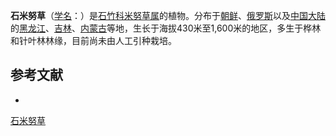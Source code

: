 {{Speciesbox
| name = 石米努草
| status = 
| status_system = 
| image =
| genus = Minuartia
| species = laricina
| authority = (L.) Mattf.
}}

'''石米努草'''（[[学名|学名]]：{{lang|la|''Minuartia laricina''}}）是[[石竹科|石竹科]][[米努草属|米努草属]]的植物。分布于[[朝鲜|朝鲜]]、[[俄罗斯|俄罗斯]]以及[[中国大陆|中国大陆]]的[[黑龙江|黑龙江]]、[[吉林|吉林]]、[[内蒙古|内蒙古]]等地，生长于海拔430米至1,600米的地区，多生于桦林和针叶林林缘，目前尚未由人工引种栽培。

== 参考文献 ==
<div class="references-small">
* {{cite web| url =http://www.bioinfo.cn/db05/KmzwSpecies.php?action=view&id=2086| title =石米努草| work =《中国高等植物数据库全库》| publisher =中国科学院微生物研究所| author =昆明植物研究所| accessdate =2009-02-23| deadurl =yes| archiveurl =https://web.archive.org/web/20160305074533/http://www.bioinfo.cn/db05/KmzwSpecies.php?action=view&id=2086| archivedate =2016-03-05}}
</div>
{{Taxonbar|from=Q15225834}}

[[Category:米努草属|石米努草]]


{{植物小作品}}